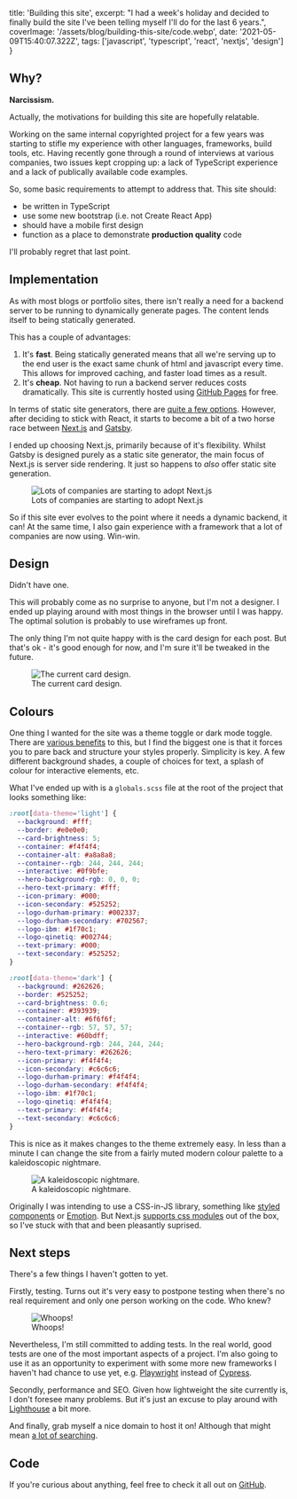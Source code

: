 
  title: 'Building this site',
  excerpt: "I had a week's holiday and decided to finally build the site I've been telling myself I'll do for the last 6 years.",
  coverImage: '/assets/blog/building-this-site/code.webp',
  date: '2021-05-09T15:40:07.322Z',
  tags: ['javascript', 'typescript', 'react', 'nextjs', 'design']
}

## Why?

**Narcissism.**

Actually, the motivations for building this site are hopefully relatable.

Working on the same internal copyrighted project for a few years was starting to stifle my experience with other languages, frameworks, build tools, etc. Having recently gone through a round of interviews at various companies, two issues kept cropping up: a lack of TypeScript experience and a lack of publically available code examples.

So, some basic requirements to attempt to address that. This site should:

- be written in TypeScript
- use some new bootstrap (i.e. not Create React App)
- should have a mobile first design
- function as a place to demonstrate **production quality** code

I'll probably regret that last point.

## Implementation

As with most blogs or portfolio sites, there isn't really a need for a backend server to be running to dynamically generate pages. The content lends itself to being statically generated.

This has a couple of advantages:

1. It's **fast**. Being statically generated means that all we're serving up to the end user is the exact same chunk of html and javascript every time. This allows for improved caching, and faster load times as a result.
1. It's **cheap**. Not having to run a backend server reduces costs dramatically. This site is currently hosted using [GitHub Pages](https://pages.github.com/) for free.

In terms of static site generators, there are [quite a few options](https://jamstack.org/generators). However, after deciding to stick with React, it starts to become a bit of a two horse race between [Next.js](https://nextjs.org/) and [Gatsby](https://www.gatsbyjs.com/).

I ended up choosing Next.js, primarily because of it's flexibility. Whilst Gatsby is designed purely as a static site generator, the main focus of Next.js is server side rendering. It just so happens to _also_ offer static site generation.

<figure>
  <img src='/assets/blog/building-this-site/people-using-next.webp' alt="Lots of companies are starting to adopt Next.js"/>
  <figcaption>Lots of companies are starting to adopt Next.js</figcaption>
</figure>

So if this site ever evolves to the point where it needs a dynamic backend, it can! At the same time, I also gain experience with a framework that a lot of companies are now using. Win-win.

## Design

Didn't have one.

This will probably come as no surprise to anyone, but I'm not a designer. I ended up playing around with most things in the browser until I was happy. The optimal solution is probably to use wireframes up front.

The only thing I'm not quite happy with is the card design for each post. But that's ok - it's good enough for now, and I'm sure it'll be tweaked in the future.

<figure>
  <img src='/assets/blog/building-this-site/card-design.webp' alt="The current card design."/>
  <figcaption>The current card design.</figcaption>
</figure>

## Colours

One thing I wanted for the site was a theme toggle or dark mode toggle. There are [various benefits](https://blog.weekdone.com/why-you-should-switch-on-dark-mode/) to this, but I find the biggest one is that it forces you to pare back and structure your styles properly. Simplicity is key. A few different background shades, a couple of choices for text, a splash of colour for interactive elements, etc.

What I've ended up with is a `globals.scss` file at the root of the project that looks something like:

```scss
:root[data-theme='light'] {
  --background: #fff;
  --border: #e0e0e0;
  --card-brightness: 5;
  --container: #f4f4f4;
  --container-alt: #a8a8a8;
  --container--rgb: 244, 244, 244;
  --interactive: #0f9bfe;
  --hero-background-rgb: 0, 0, 0;
  --hero-text-primary: #fff;
  --icon-primary: #000;
  --icon-secondary: #525252;
  --logo-durham-primary: #002337;
  --logo-durham-secondary: #702567;
  --logo-ibm: #1f70c1;
  --logo-qinetiq: #002744;
  --text-primary: #000;
  --text-secondary: #525252;
}

:root[data-theme='dark'] {
  --background: #262626;
  --border: #525252;
  --card-brightness: 0.6;
  --container: #393939;
  --container-alt: #6f6f6f;
  --container--rgb: 57, 57, 57;
  --interactive: #60bdff;
  --hero-background-rgb: 244, 244, 244;
  --hero-text-primary: #262626;
  --icon-primary: #f4f4f4;
  --icon-secondary: #c6c6c6;
  --logo-durham-primary: #f4f4f4;
  --logo-durham-secondary: #f4f4f4;
  --logo-ibm: #1f70c1;
  --logo-qinetiq: #f4f4f4;
  --text-primary: #f4f4f4;
  --text-secondary: #c6c6c6;
}
```

This is nice as it makes changes to the theme extremely easy. In less than a minute I can change the site from a fairly muted modern colour palette to a kaleidoscopic nightmare.

<figure>
  <img src='/assets/blog/building-this-site/kaleidoscopic-nightmare.webp' alt="A kaleidoscopic nightmare."/>
  <figcaption>A kaleidoscopic nightmare.</figcaption>
</figure>

Originally I was intending to use a CSS-in-JS library, something like [styled components](https://styled-components.com/) or [Emotion](https://emotion.sh/docs/introduction). But Next.js [supports css modules](https://nextjs.org/docs/basic-features/built-in-css-support#adding-component-level-css) out of the box, so I've stuck with that and been pleasantly suprised.

## Next steps

There's a few things I haven't gotten to yet.

Firstly, testing. Turns out it's very easy to postpone testing when there's no real requirement and only one person working on the code. Who knew?

<figure>
  <img src='/assets/blog/building-this-site/no-tests.webp' alt="Whoops!"/>
  <figcaption>Whoops!</figcaption>
</figure>

Nevertheless, I'm still committed to adding tests. In the real world, good tests are one of the most important aspects of a project. I'm also going to use it as an opportunity to experiment with some more new frameworks I haven't had chance to use yet, e.g. [Playwright](https://playwright.dev/) instead of [Cypress](https://www.cypress.io/).

Secondly, performance and SEO. Given how lightweight the site currently is, I don't foresee many problems. But it's just an excuse to play around with [Lighthouse](https://developers.google.com/web/tools/lighthouse) a bit more.

And finally, grab myself a nice domain to host it on! Although that might mean [a lot of searching](https://domains.google.com/registrar/search?searchTerm=ash&tab=1).

## Code

If you're curious about anything, feel free to check it all out on [GitHub](https://github.com/ashharrison90/ashharrison90.github.io).

